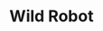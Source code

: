 ---
title: Wild Robot
description: After a shipwreck, an intelligent robot called Roz is stranded on an uninhabited island. To survive the harsh environment, Roz bonds with the island’s animals and cares for an orphaned baby goose.
rating: PG
genre:
  - Animation
  - Sci-Fi
length: 102m
cast:
  - Lupita Nyong’o
  - Pedro Pascal
  - Kit Conner
showtimes:
  - Nov 1st
  - Nov 2nd
  - Nov 3rd - 2pm Matinee
poster: ./images/The_Wild_Robot_poster.jpg
trailer: https://www.youtube.com/watch?v=67vbA5ZJdKQ
socialImage: ./images/The_Wild_Robot_poster.jpg
reelAlternative: false
---